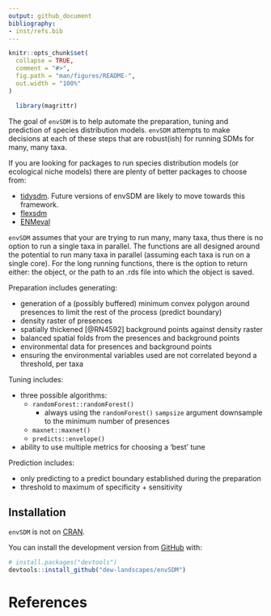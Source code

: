 ```yaml
---
output: github_document
bibliography:
- inst/refs.bib
---
```


<!-- README.md is generated from README.Rmd. Please edit that file -->

```r
knitr::opts_chunk$set(
  collapse = TRUE,
  comment = "#>",
  fig.path = "man/figures/README-",
  out.width = "100%"
)

  library(magrittr)

```

The goal of `envSDM` is to help automate the preparation, tuning and prediction
of species distribution models. `envSDM` attempts to make decisions at each of
these steps that are robust(ish) for running SDMs for many, many taxa.

If you are looking for packages to run species distribution models
(or ecological niche models) there are plenty of better packages to choose from:

* [tidysdm](https://cran.r-project.org/web/packages/tidysdm/index.html). Future
versions of envSDM are likely to move towards this framework.
* [flexsdm](https://sjevelazco.github.io/flexsdm/)
* [ENMeval](https://cran.r-project.org/web/packages/ENMeval/index.html)

`envSDM` assumes that your are trying to run many, many taxa, thus there is no
option to run a single taxa in parallel. The functions are all designed around
the potential to run many taxa in parallel (assuming each taxa is run on a
single core). For the long running functions, there is the option to
return either: the object, or the path to an .rds file into which the object is
saved.

Preparation includes generating:

* generation of a (possibly buffered) minimum convex polygon around
presences to limit the rest of the process (predict boundary)
* density raster of presences
* spatially thickened [@RN4592] background points against density raster
* balanced spatial folds from the presences and background points
* environmental data for presences and background points
* ensuring the environmental variables used are not correlated beyond a
threshold, per taxa

Tuning includes:

* three possible algorithms:
    + `randomForest::randomForest()`
        + always using the `randomForest()` `sampsize` argument downsample to
        the minimum number of presences
    + `maxnet::maxnet()`
    + `predicts::envelope()`
* ability to use multiple metrics for choosing a 'best' tune

Prediction includes:

* only predicting to a predict boundary established during the preparation
* threshold to maximum of specificity + sensitivity

## Installation

`envSDM` is not on [CRAN](https://CRAN.R-project.org).

You can install the development version from [GitHub](https://github.com/) with:

``` r
# install.packages("devtools")
devtools::install_github("dew-landscapes/envSDM")
```
# References
